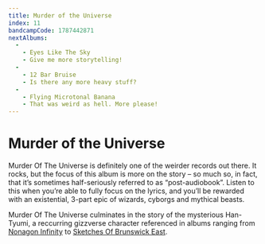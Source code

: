 ```yaml
---
title: Murder of the Universe
index: 11
bandcampCode: 1787442871
nextAlbums:
  -
    - Eyes Like The Sky
    - Give me more storytelling!
  -
    - 12 Bar Bruise
    - Is there any more heavy stuff?
  -
    - Flying Microtonal Banana
    - That was weird as hell. More please!
---
```


# Murder of the Universe

Murder Of The Universe is definitely one of the weirder records out there. It rocks, but the focus of this album is more on the story – so much so, in fact, that it’s sometimes half-seriously referred to as “post-audiobook”. Listen to this when you’re able to fully focus on the lyrics, and you’ll be rewarded with an existential, 3-part epic of wizards, cyborgs and mythical beasts.

Murder Of The Universe culminates in the story of the mysterious Han-Tyumi, a reccurring gizzverse character referenced in albums ranging from [Nonagon Infinity](/albums/nonagon-infinity) to [Sketches Of Brunswick East](/albums/sketches-of-brunswick-east).